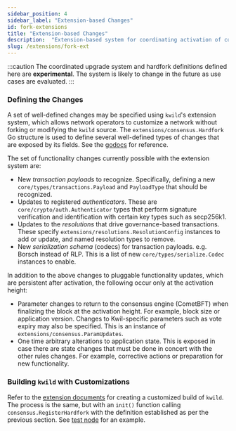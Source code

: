 ```yaml
---
sidebar_position: 4
sidebar_label: "Extension-based Changes"
id: fork-extensions
title: "Extension-based Changes"
description:  "Extension-based system for coordinating activation of consensus rule changes with new software."
slug: /extensions/fork-ext
---
```


:::caution
The coordinated upgrade system and hardfork definitions defined here are
**experimental**. The system is likely to change in the future as use cases are
evaluated.
:::

### Defining the Changes

A set of well-defined changes may be specified using `kwild`'s extension system,
which allows network operators to customize a network without forking or
modifying the `kwild` source. The `extensions/consensus.Hardfork` Go structure
is used to define several well-defined types of changes that are exposed by its
fields. See the
[godocs](https://pkg.go.dev/github.com/kwilteam/kwil-db/extensions/consensus)
for reference.

The set of functionality changes currently possible with the extension system are:

- New _transaction payloads_ to recognize. Specifically, defining a new
  `core/types/transactions.Payload` and `PayloadType` that should be recognized.
- Updates to registered _authenticators_.  These are
  `core/crypto/auth.Authenticator` types that perform signature verification and
  identification with certain key types such as secp256k1.
- Updates to the _resolutions_ that drive governance-based transactions.
  These specify `extensions/resolutions.ResolutionConfig` instances to add or
  update, and named resolution types to remove.
- New _serialization schema_ (codecs) for transaction payloads. e.g. Borsch
  instead of RLP. This is a list of new `core/types/serialize.Codec` instances
  to enable.

In addition to the above changes to pluggable functionality updates, which are
persistent after activation, the following occur only at the activation height:

- Parameter changes to return to the consensus engine (CometBFT) when finalizing
  the block at the activation height. For example, block size or application
  version. Changes to Kwil-specific parameters such as vote expiry may also be
  specified. This is an instance of `extensions/consensus.ParamUpdates`.
- One time arbitrary alterations to application state. This is exposed in case
  there are state changes that must be done in concert with the other rules
  changes. For example, corrective actions or preparation for new functionality.

### Building `kwild` with Customizations

Refer to the [extension documents](/docs/extensions/building-kwild-with-extensions)
for creating a customized build of `kwild`. The process is the same, but with an
`init()` function calling `consensus.RegisterHardfork` with the definition established
as per the previous section. See [test node](https://github.com/jchappelow/kwil-db/blob/0affbcc0d9387f617515d69ce01ef4550e5d4777/test/nodes/fork/gremlin.go#L20)
for an example.
